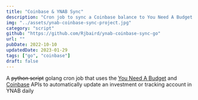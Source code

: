 ```yaml
---
title: "Coinbase & YNAB Sync"
description: "Cron job to sync a Coinbase balance to You Need A Budget (YNAB)"
img: "../assets/ynab-coinbase-sync-project.jpg"
category: "script"
github: "https://github.com/Rjbaird/ynab-coinbase-sync-go"
url: ""
pubDate: 2022-10-10
updatedDate: 2023-01-29
tags: ["go", "coinbase"]
draft: false
---
```


A ~~python script~~ golang cron job that uses the [You Need A Budget](https://www.youneedabudget.com/ "You Need A Budget") and [Coinbase](https://www.coinbase.com/ "Coinbase") APIs to automatically update an investment or tracking account in YNAB daily